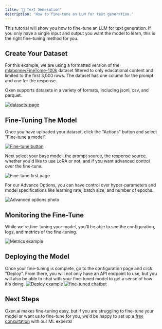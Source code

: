 ```yaml
---
title: '💬 Text Generation'
description: 'How to fine-tune an LLM for text generation.'
---
```


This tutorial will show you how to fine-tune an LLM for text generation. If you only have a single input and output you want the model to learn, this is the right fine-tuning method for you.

## Create Your Dataset

For this example, we are using a formatted version of the [mlabonne/FineTome-100k](https://www.oxen.ai/mathi/mlabonne-FineTome-100k) dataset filtered to only educational content and limited to the first 3,000 rows. The dataset has one column for the prompt and one for the response.

Oxen supports datasets in a variety of formats, including jsonl, csv, and parquet.

<a href="https://www.oxen.ai/mathi/mlabonne-FineTome-100k" target="_blank">
  <img 
    src="/images/fine_tuning/text-generation/dataset.png" 
    className="rounded-xl"
    alt="datasets-page"
    noZoom 
  />
</a>

## Fine-Tuning The Model

Once you have uploaded your dataset, click the "Actions" button and select "Fine-tune a model".

<a href="https://www.oxen.ai/mathi/mlabonne-FineTome-100k/file/main/train.jsonl" target="_blank">
<img 
    src="/images/Fine-Tune-button.png" 
    alt="Fine-tune button"
    className="rounded-xl"
    noZoom 
  />
</a>

Next select your base model, the prompt source, the response source, whether you'd like to use LoRA or not, and if you want advanced control over the fine-tune.

<img 
    src="/images/fine_tuning/text-generation/select-model.png" 
    alt="Fine-tune first page"
    className="rounded-xl"
    noZoom 
  />

For our Advance Options, you can have control over hyper-parameters and model specifications like learning rate, batch size, and number of epochs.

<img 
    src="/images/fine_tuning/text-generation/advanced-settings.png" 
    alt="Advanced options photo"
    className="rounded-xl"
    noZoom 
  />

## Monitoring the Fine-Tune

While we're fine-tuning your model, you'll be able to see the configuration, logs, and metrics of the fine-tuning.

  <img 
    src="/images/fine_tuning/fine-tune-loss.png" 
    alt="Metrics example"
    noZoom 
  />

## Deploying the Model

Once your fine-tuning is complete, go to the configuration page and click "Deploy". From there, you will not only have an API endpoint to use, but you will also be able to chat with your fine-tuned model to get a sense of how it's doing.
<a href="https://www.oxen.ai/mathi/mlabonne-FineTome-100k/fine-tunes/68110b2f-2b3c-4008-9951-1790dd50d9d9" target="_blank">
  <img 
    src="/images/deploy-example.png" 
    alt="Deploy example"
    noZoom 
  />
</a>
<a href="https://www.oxen.ai/ai/models/mathi-wild-azure-haddock/chat" target="_blank">
  <img 
    src="/images/fine-tuned-chatbot.png" 
    alt="fine-tuned chatbot"
    noZoom 
  />
</a>


## Next Steps

Oxen.ai makes fine-tuning easy, but if you are struggling to fine-tune your model or want us to fine-tune for you, we'd be happy to set up a [free consultation](https://airtable.com/appDW4XBL7qTihmwi/shrPIy6FeLCj1BIgZ) with our ML experts!
